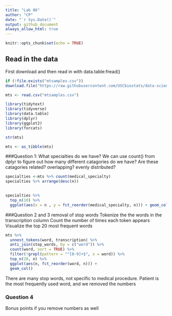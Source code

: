```yaml
---
title: "Lab 06"
author: "CP"
date: "`r Sys.Date()`"
output: github_document
always_allow_html: true
---
```


```r
knitr::opts_chunk$set(echo = TRUE)
```
## Read in the data
First download and then read in with data.table:fread()

```r
if (!file.exists("mtsamples.csv"))
download.file("https://raw.githubusercontent.com/USCbiostats/data-science-data/master/00_mtsamples/mtsamples.csv", "mtsamples.csv", method="libcurl", timeout = 60)
```

```r
mts <- read.csv("mtsamples.csv")
```

```r
library(tidytext)
library(tidyverse)
library(data.table)
library(dplyr)
library(ggplot2)
library(forcats)
```

```r
str(mts)

mts <- as_tibble(mts)
```
###Question 1: What specialties do we have?
We can use count() from dplyr to figure out how many different catagories do we have? Are these catagories related? overlapping? evenly distributed?
```r
specialties <-mts %>% count(medical_specialty) 
specialties %>% arrange(desc(n))
  
```

```r
specialties %>%
  top_n(10) %>%
  ggplot(aes(x = n , y = fct_reorder(medical_specialty, n))) + geom_col()
```
###Question 2 and 3 removal of stop words 
Tokenize the the words in the transcription column
Count the number of times each token appears
Visualize the top 20 most frequent words

```r
mts %>%
  unnest_tokens(word, transcription) %>%
  anti_join(stop_words, by = c("word")) %>%
  count(word, sort = TRUE) %>%
  filter(!grepl(pattern = "^[0-9]+$", x = word)) %>%
  top_n(20, n) %>%
  ggplot(aes(n, fct_reorder(word, n))) +
  geom_col()
```
There are many stop words, not specific to medical procedure. Patient is the most frequently used word, and we removed the numbers 

### Question 4
Bonus points if you remove numbers as well

```r

```

